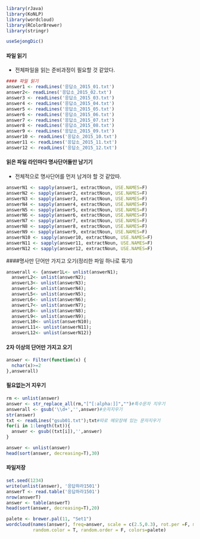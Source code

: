 
```r
library(rJava)
library(KoNLP)
library(wordcloud)
library(RColorBrewer)
library(stringr)

useSejongDic()
```

#### 파일 읽기
- 전체파일을 읽는 준비과정이 필요할 것 같았다.
```r

#### 파일 읽기
answer1 <- readLines('응답소_2015_01.txt') 
answer2<- readLines('응답소_2015_02.txt') 
answer3 <- readLines('응답소_2015_03.txt')
answer4 <- readLines('응답소_2015_04.txt') 
answer5 <- readLines('응답소_2015_05.txt') 
answer6 <- readLines('응답소_2015_06.txt') 
answer7 <- readLines('응답소_2015_07.txt') 
answer8 <- readLines('응답소_2015_08.txt') 
answer9 <- readLines('응답소_2015_09.txt') 
answer10 <- readLines('응답소_2015_10.txt') 
answer11 <- readLines('응답소_2015_11.txt') 
answer12 <- readLines('응답소_2015_12.txt') 
```
#### 읽은 파일 라인마다 명사단어들만 남기기
- 전체적으로 명사단어를 먼저 남겨야 할 것 같았따.
```r
answerN1 <- sapply(answer1, extractNoun, USE.NAMES=F)
answerN2 <- sapply(answer2, extractNoun, USE.NAMES=F)
answerN3 <- sapply(answer3, extractNoun, USE.NAMES=F) 
answerN4 <- sapply(answer4, extractNoun, USE.NAMES=F) 
answerN5 <- sapply(answer5, extractNoun, USE.NAMES=F)
answerN6 <- sapply(answer6, extractNoun, USE.NAMES=F)
answerN7 <- sapply(answer7, extractNoun, USE.NAMES=F)
answerN8 <- sapply(answer8, extractNoun, USE.NAMES=F) 
answerN9 <- sapply(answer9, extractNoun, USE.NAMES=F)
answerN10 <- sapply(answer10, extractNoun, USE.NAMES=F)
answerN11 <- sapply(answer11, extractNoun, USE.NAMES=F) 
answerN12 <- sapply(answer12, extractNoun, USE.NAMES=F) 
```




####명사만 단어만 가지고 오기(정리한 파일 하나로 묶기)
```r

answerall <- {answer1L<- unlist(answerN1);
  answerL2<- unlist(answerN2);
  answerL3<- unlist(answerN3);
  answerL4<- unlist(answerN4);
  answerL5<- unlist(answerN5);
  answerL6<- unlist(answerN6);
  answerL7<- unlist(answerN7); 
  answerL8<- unlist(answerN8);
  answerL9<- unlist(answerN9);
  answerL10<- unlist(answerN10);
  answerL11<- unlist(answerN11);
  answerL12<- unlist(answerN12)}

```


#### 2자 이상의 단어만 가지고 오기
```r
answer <- Filter(function(x) {
  nchar(x)>=2
},answerall)
```

#### 필요없는거 지우기
```r

rm <- unlist(answer)
answer <- str_replace_all(rm,"[^[:alpha:]]","")#특수문자 지우기
answerall <- gsub('\\d+','',answer)#숫자지우기
str(answer)
txt <- readLines("gsub01.txt");txt#따로 메모장에 있는 문자지우기
for(i in 1:length(txt)){
  answer <- gsub((txt[i]),'',answer)
}

answer <- unlist(answer)
head(sort(answer, decreasing=T),30)

```
#### 파일저장
```r
set.seed(1234)
write(unlist(answer), '응답하라1501') 
answerT <- read.table('응답하라1501')
nrow(answerT)
answer <- table(answerT)
head(sort(answer, decreasing=T),20)

palete <- brewer.pal(11, "Set1")
wordcloud(names(answer), freq=answer, scale = c(2.5,0.3), rot.per =F, min.freq = 2,
          random.color = T, random.order = F, colors=palete)
```
